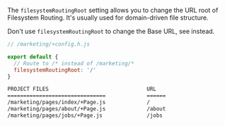 
The `filesystemRoutingRoot` setting allows you to change the URL root of <Link href="/filesystem-routing">Filesystem Routing</Link>. It's usually used for <Link href="/file-structure#domain-driven">domain-driven file structure</Link>.

<Warning>Don't use `filesystemRoutingRoot` to change the Base URL, see <Link href="/base-url" /> instead.</Warning>

```js
// /marketing/+config.h.js

export default {
  // Route to /* instead of /marketing/*
  filesystemRoutingRoot: '/'
}
```

```bash
PROJECT FILES                               URL
===============================             ======
/marketing/pages/index/+Page.js             /
/marketing/pages/about/+Page.js             /about
/marketing/pages/jobs/+Page.js              /jobs
```
